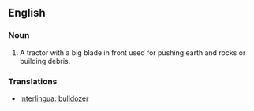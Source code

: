 ==English==

=== Noun ===
#A tractor with a big blade in front used for pushing earth and rocks or building debris.

=== Translations ===
*[[Interlingua]]: [[bulldozer]]